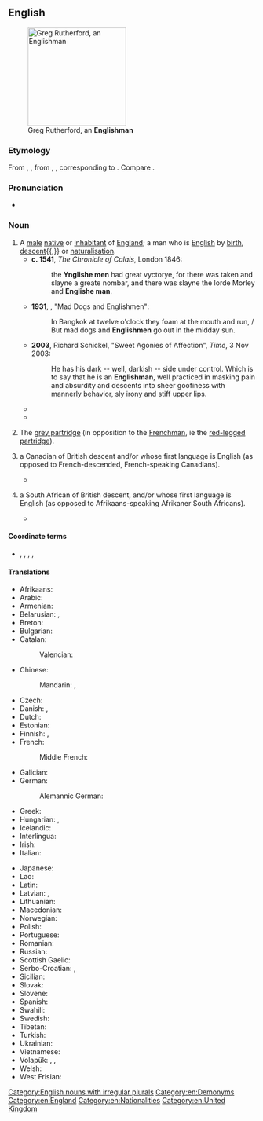==English==
[[Image:Greg Rutherford - Victory Parade.jpg|thumb|200px|Greg Rutherford, an '''Englishman''']]

===Etymology===
From {{inh|en|enm|Englishman}}, {{m|enm|Inglishman}}, from {{inh|en|ang|Englisċman}}, {{m|ang|Englisċmon}}, corresponding to {{suf|en|English|man}}. Compare {{cog|non|Englismaðr|t=Englishman}}.

===Pronunciation===
* {{IPA|en|/ˈɪŋ.(ɡ)lɪʃ.mən/}}

===Noun===
{{en-noun|Englishmen}}

# A [[male]] [[native]] or [[inhabitant]] of [[England]]; a man who is [[English]] by [[birth]], [[descent]]{{,}} or [[naturalisation]]. {{defdate|from 7th c.}}
#* '''c. 1541''', ''The Chronicle of Calais'', London 1846:
#*: the '''Ynglishe men''' had great vyctorye, for there was taken and slayne a greate nombar, and there was slayne the lorde Morley and '''Englishe man'''.
#* '''1931''', {{w|Noel Coward}}, "Mad Dogs and Englishmen":
#*: In Bangkok at twelve o'clock they foam at the mouth and run, / But mad dogs and '''Englishmen''' go out in the midday sun.
#* '''2003''', Richard Schickel, "Sweet Agonies of Affection", ''Time'', 3 Nov 2003:
#*: He has his dark -- well, darkish -- side under control. Which is to say that he is an '''Englishman''', well practiced in masking pain and absurdity and descents into sheer goofiness with mannerly behavior, sly irony and stiff upper lips.
#* {{RQ:LstWkTnt|1|17|episode=Scottish Independence|network=HBO||Yea, but that’s not really a surprise, is it? She famously wrote a book where a redhead plays second fiddle to a magical '''Englishman'''. “Come along, Ron, come along. I shall have all the powers, and your brothers can die fighting my war. Come along.”}}
#* {{quote-av|en||date=September 14, 2014|{{w|John Oliver}}|{{w|Last Week Tonight with John Oliver}}|1|17|episode=Scottish Independence|network=HBO||Also, for their national flower, the Scots chose a thistle. That is a plant made of tiny knives and a throwing star. “The only flower I like is a flower that can pierce an '''Englishman'''’s throat!”.}}
# {{lb|en|UK}} The [[grey partridge]] (in opposition to the [[Frenchman]], ie the [[red-legged partridge]]).
# {{lb|en|Quebec|dated|ethnic slur}} a Canadian of British descent and/or whose first language is English (as opposed to French-descended, French-speaking Canadians).
#*{{quote-web|en|year=2017|author=David Bélanger, Béatrice G. Martineau, and Charles Grenier|url=https://www.youtube.com/watch?v=OqUlW7LTx20&feature=youtu.be&t=281|title=Kona|work=Kona|location=Canada|publisher=Parabole|passage=... others, an aging '''Englishman''' who would do anything to further his fortune ...}}
# {{lb|en|South Africa|dated|ethnic slur}} a South African of British descent, and/or whose first language is English (as opposed to Afrikaans-speaking Afrikaner South Africans).
#*{{quote-text|lang=en|author=Christopher-Lee dos Santos|title=At thy Call|url=https://www.youtube.com/watch?v=H3-F4qZYJz4|passage=Fucking above your head '''Englishman'''!|year=2008|publisher= Dino Pappas and Ksenija Micic}}
====Coordinate terms====
* {{sense|male native of England}} {{l|en|Englishwoman}}, {{l|en|Irishman}}, {{l|en|Scotsman}}, {{l|en|Welshman}}, {{l|en|Briton}}

====Translations====
{{trans-top|male native or inhabitant of England}}
* Afrikaans: {{t+|af|Engelsman}}
* Arabic: {{t|ar|إِنْجِلِيزِيّ|m|tr=ʾingilīziyy}}
* Armenian: {{t|hy|անգլիացի}}
* Belarusian: {{t|be|англічанін|m}}, {{t|be|ангелец|m}}
* Breton: {{t+|br|Saoz|m}}
* Bulgarian: {{t|bg|англича́нин|m}}
* Catalan: {{t+|ca|anglès|m}}
*: Valencian: {{t+|ca|anglés|m}}
* Chinese:
*: Mandarin: {{t|cmn|英格蘭人|sc=Hani}}, {{t|cmn|英格兰人|tr=Yīngélánrén|sc=Hani}} {{q|male or female}}
* Czech: {{t+|cs|Angličan|m}}
* Danish: {{t+|da|englænder|c}}, {{t|da|engelskmand|c}} {{qualifier|obsolete}}
* Dutch: {{t+|nl|Engelsman|m}}
* Estonian: {{t|et|inglane}}
* Finnish: {{t+|fi|englantilainen}} {{qualifier|male or female}}, {{t|fi|[[englantilainen|englantilais]][[mies]]}} {{qualifier|male}}
* French: {{t+|fr|Anglais|m}}
*: Middle French: {{t|frm|Angloys|m}}
* Galician: {{t+|gl|inglés|m}}
* German: {{t+|de|Engländer|m}}
*: Alemannic German: {{t|gsw|Ängländer|m}}
* Greek: {{t+|el|Άγγλος|m}}
* Hungarian: {{t+|hu|angol}}, {{t|hu|angol férfi}}
* Icelandic: {{t+|is|Englendingur|m}}
* Interlingua: {{t+|ia|anglese}}
* Irish: {{t+|ga|Sasanach|m}}
* Italian: {{t+|it|inglese|m}}
{{trans-mid}}
* Japanese: {{t+|ja|イギリス人|tr=Igirisu-jin}} {{q|male or female}}
* Lao: {{t|lo|ຄົນອັງກິດ|tr=khon 'ang-kit}}
* Latin: {{t|la|Anglus|m}}
* Latvian: {{t|lv|anglis|m}}, {{t|lv|angliete|f}}
* Lithuanian: {{t+|lt|anglas|m}}
* Macedonian: {{t|mk|Англичанец|m}}
* Norwegian: {{t+|no|engelskmann|m}}
* Polish: {{t+|pl|Anglik|m-pr}}
* Portuguese: {{t+|pt|inglês|m}}
* Romanian: {{t|ro|Englez|m}}
* Russian: {{t+|ru|англича́нин|m}}
* Scottish Gaelic: {{t|gd|Sasannach|m}}
* Serbo-Croatian: {{t|sh|Енглез|m|sc=Cyrl}}, {{t|sh|Englez|m}}
* Sicilian: {{t+|scn|ngrisi|m}}
* Slovak: {{t+|sk|Angličan|m}}
* Slovene: {{t+|sl|Angléž|m}}
* Spanish: {{t+|es|inglés|m}}
* Swahili: {{t+|sw|Mwingereza}}
* Swedish: {{t+|sv|engelsman|m}}
* Tibetan: {{t|bo|དབྱིན་ཇི|sc=Tibt}}
* Turkish: {{t+|tr|İngiliz}}
* Ukrainian: {{t+|uk|англі́єць|m}}
* Vietnamese: {{t|vi|người Anh}}
* Volapük: {{t+|vo|Linglänan|m|f}}, {{t|vo|hi-Linglänan|m}}, {{t|vo|ji-Linglänan|f}}
* Welsh: {{t+|cy|Sais|m}}
* West Frisian: {{t|fy|Ingelsman}}
{{trans-bottom}}

[[Category:English nouns with irregular plurals]]
[[Category:en:Demonyms]]
[[Category:en:England]]
[[Category:en:Nationalities]]
[[Category:en:United Kingdom]]